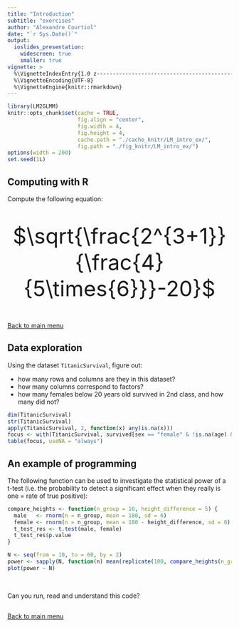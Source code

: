 ```yaml
---
title: "Introduction"
subtitle: "exercises"
author: "Alexandre Courtiol"
date: "`r Sys.Date()`"
output:
  ioslides_presentation:
    widescreen: true
    smaller: true
vignette: >
  %\VignetteIndexEntry{1.0 z-------------------------------------------------------------exercises}
  %\VignetteEncoding{UTF-8}
  %\VignetteEngine{knitr::rmarkdown}
---
```


```r
library(LM2GLMM)
knitr::opts_chunk$set(cache = TRUE,
                      fig.align = "center",
                      fig.width = 4,
                      fig.height = 4,
                      cache.path = "./cache_knitr/LM_intro_ex/",
                      fig.path = "./fig_knitr/LM_intro_ex/")
options(width = 200)
set.seed(1L)
```

## Computing with R

Compute the following equation:

<br>

<center><font size="8"> $\sqrt{\frac{2^{3+1}}{\frac{4}{5\times{6}}}-20}$ </font></center>

<br>

<div align="right">
[Back to main menu](./Title.html#2)
</div>


## Data exploration

Using the dataset `TitanicSurvival`, figure out: 

- how many rows and columns are they in this dataset?
- how many columns correspond to factors?
- how many females below 20 years old survived in 2nd class, and how many did not?

```r
dim(TitanicSurvival)
str(TitanicSurvival)
apply(TitanicSurvival, 2, function(x) any(is.na(x)))
focus <- with(TitanicSurvival, survived[sex == "female" & !is.na(age) & age < 20 & passengerClass == "2nd"])
table(focus, useNA = "always")
```


## An example of programming

The following function can be used to investigate the statistical power of a t-test (i.e. the probability to detect a significant effect when they really is one = rate of true positive):

```r
compare_heights <- function(n_group = 10, height_difference = 5) {
  male   <- rnorm(n = n_group, mean = 180, sd = 6)
  female <- rnorm(n = n_group, mean = 180 - height_difference, sd = 6)
  t_test_res <- t.test(male, female)
  t_test_res$p.value
}

N <- seq(from = 10, to = 60, by = 2)
power <- sapply(N, function(n) mean(replicate(100, compare_heights(n_group = n)) <= 0.05))
plot(power ~ N)
```

<br>

Can you run, read and understand this code?

##

<div align="right">
[Back to main menu](./Title.html#2)
</div>
